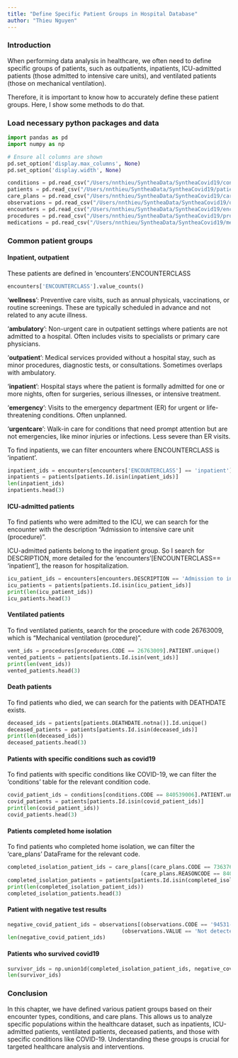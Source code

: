 ```yaml
---
title: "Define Specific Patient Groups in Hospital Database"
author: "Thieu Nguyen"
---
```


### Introduction

When performing data analysis in healthcare, we often need to define specific groups of patients, such as outpatients, inpatients, ICU-admitted patients (those admitted to intensive care units), and ventilated patients (those on mechanical ventilation).

Therefore, it is important to know how to accurately define these patient groups. Here, I show some methods to do that.

### Load necessary python packages and data

```python
import pandas as pd
import numpy as np

```

```python
# Ensure all columns are shown
pd.set_option('display.max_columns', None)
pd.set_option('display.width', None)

```

```python
conditions = pd.read_csv("/Users/nnthieu/SyntheaData/SyntheaCovid19/conditions.csv")
patients = pd.read_csv("/Users/nnthieu/SyntheaData/SyntheaCovid19/patients.csv")
care_plans = pd.read_csv("/Users/nnthieu/SyntheaData/SyntheaCovid19/careplans.csv")
observations = pd.read_csv("/Users/nnthieu/SyntheaData/SyntheaCovid19/observations.csv")
encounters = pd.read_csv("/Users/nnthieu/SyntheaData/SyntheaCovid19/encounters.csv")
procedures = pd.read_csv("/Users/nnthieu/SyntheaData/SyntheaCovid19/procedures.csv")
medications = pd.read_csv("/Users/nnthieu/SyntheaData/SyntheaCovid19/medications.csv")

```

### Common patient groups

#### Inpatient, outpatient

These patients are defined in 'encounters'.ENCOUNTERCLASS

```python
encounters['ENCOUNTERCLASS'].value_counts()

```

'**wellness**': Preventive care visits, such as annual physicals, vaccinations, or routine screenings. These are typically scheduled in advance and not related to any acute illness.

'**ambulatory**': Non-urgent care in outpatient settings where patients are not admitted to a hospital. Often includes visits to specialists or primary care physicians.

'**outpatient**': Medical services provided without a hospital stay, such as minor procedures, diagnostic tests, or consultations. Sometimes overlaps with ambulatory.

'**inpatient**': Hospital stays where the patient is formally admitted for one or more nights, often for surgeries, serious illnesses, or intensive treatment.

'**emergency**': Visits to the emergency department (ER) for urgent or life-threatening conditions. Often unplanned.

'**urgentcare**': Walk-in care for conditions that need prompt attention but are not emergencies, like minor injuries or infections. Less severe than ER visits.

To find inpatients, we can filter encounters where ENCOUNTERCLASS is 'inpatient'.

```python
inpatient_ids = encounters[encounters['ENCOUNTERCLASS'] == 'inpatient'].PATIENT.unique()
inpatients = patients[patients.Id.isin(inpatient_ids)]
len(inpatient_ids)
inpatients.head(3)

```

#### ICU-admitted patients

To find patients who were admitted to the ICU, we can search for the encounter with the description "Admission to intensive care unit (procedure)".

ICU-admitted patients belong to the inpatient group. So I search for DESCRIPTION, more detailed for the 'encounters'\[ENCOUNTERCLASS== 'inpatient'\], the reason for hospitalization.

```python
icu_patient_ids = encounters[encounters.DESCRIPTION == 'Admission to intensive care unit (procedure)'].PATIENT.unique()
icu_patients = patients[patients.Id.isin(icu_patient_ids)]
print(len(icu_patient_ids))
icu_patients.head(3)

```

#### Ventilated patients

To find ventilated patients, search for the procedure with code 26763009, which is "Mechanical ventilation (procedure)".

```python
vent_ids = procedures[procedures.CODE == 26763009].PATIENT.unique()
vented_patients = patients[patients.Id.isin(vent_ids)]
print(len(vent_ids))
vented_patients.head(3)

```

#### Death patients

To find patients who died, we can search for the patients with DEATHDATE exists.

```python
deceased_ids = patients[patients.DEATHDATE.notna()].Id.unique()
deceased_patients = patients[patients.Id.isin(deceased_ids)]
print(len(deceased_ids))
deceased_patients.head(3)

```

#### Patients with specific conditions such as covid19

To find patients with specific conditions like COVID-19, we can filter the 'conditions' table for the relevant condition code.

```python
covid_patient_ids = conditions[conditions.CODE == 840539006].PATIENT.unique()
covid_patients = patients[patients.Id.isin(covid_patient_ids)]
print(len(covid_patient_ids))
covid_patients.head(3)

```

#### Patients completed home isolation

To find patients who completed home isolation, we can filter the 'care_plans' DataFrame for the relevant code.

```python
completed_isolation_patient_ids = care_plans[(care_plans.CODE == 736376001) & (care_plans.STOP.notna()) & 
                                          (care_plans.REASONCODE == 840539006)].PATIENT.unique()
completed_isolation_patients = patients[patients.Id.isin(completed_isolation_patient_ids)]
print(len(completed_isolation_patient_ids))
completed_isolation_patients.head(3)

```

#### Patient with negative test results

```python
negative_covid_patient_ids = observations[(observations.CODE == '94531-1') & 
                                    (observations.VALUE == 'Not detected (qualifier value)')].PATIENT.unique()
len(negative_covid_patient_ids)

```

#### Patients who survived covid19

```python
survivor_ids = np.union1d(completed_isolation_patient_ids, negative_covid_patient_ids)
len(survivor_ids)

```

### Conclusion

In this chapter, we have defined various patient groups based on their encounter types, conditions, and care plans. This allows us to analyze specific populations within the healthcare dataset, such as inpatients, ICU-admitted patients, ventilated patients, deceased patients, and those with specific conditions like COVID-19. Understanding these groups is crucial for targeted healthcare analysis and interventions.
